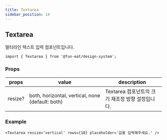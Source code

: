 ```yaml
---
title: Textarea
sidebar_position: 14
---
```


## Textarea

멀티라인 텍스트 입력 컴포넌트입니다.

```tsx
import { Textarea } from '@fun-eat/design-system';
```

### Props

| props   | value                                                  | description                                      |
| ------- | ------------------------------------------------------ | ------------------------------------------------ |
| resize? | both, horizontal, vertical, none<br /> (default: both) | Textarea 컴포넌트의 크기 재조정 방향 설정입니다. |

### Example

```tsx
<Textarea resize='vertical' rows={10} placeholder='값을 입력해주세요.' />
```

